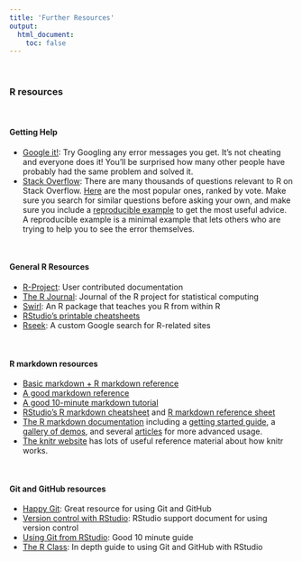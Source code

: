 ```yaml
---
title: 'Further Resources'
output: 
  html_document:
    toc: false
---
```


\  

### R resources

\  

#### Getting Help

- [Google it!](https://lmgtfy2.com/?q=R+Error+in+library+there+is+no+package+called): Try Googling any error messages you get. It's not cheating and everyone does it! You'll be surprised how many other people have probably had the same problem and solved it.
- [Stack Overflow](http://stackoverflow.com/questions/tagged/r): There are many thousands of questions relevant to R on Stack Overflow. [Here](https://stackoverflow.com/questions/tagged/r?sort=votes) are the most popular ones, ranked by vote. Make sure you search for similar questions before asking your own, and make sure you include a [reproducible example](http://stackoverflow.com/questions/5963269/how-to-make-a-great-r-reproducible-example/5963610#5963610) to get the most useful advice. A reproducible example is a minimal example that lets others who are trying to help you to see the error themselves.

\  

#### General R Resources

- [R-Project](https://cran.r-project.org/other-docs.html): User contributed documentation
- [The R Journal](https://journal.r-project.org/): Journal of the R project for statistical computing
- [Swirl](http://swirlstats.com/): An R package that teaches you R from within R
- [RStudio's printable cheatsheets](https://www.rstudio.com/resources/cheatsheets/)
- [Rseek](http://rseek.org/): A custom Google search for R-related sites

\  

#### R markdown resources

- [Basic markdown + R markdown reference](http://bioconnector.github.io/markdown)
- [A good markdown reference](http://commonmark.org/help/)
- [A good 10-minute markdown tutorial](http://commonmark.org/help/tutorial/)
- [RStudio's R markdown cheatsheet](https://github.com/rstudio/cheatsheets/raw/master/rmarkdown-2.0.pdf) and [R markdown reference sheet](https://www.rstudio.com/wp-content/uploads/2015/03/rmarkdown-reference.pdf)
- [The R markdown documentation](<http://rmarkdown.rstudio.com/>) including a [getting started guide](http://rmarkdown.rstudio.com/lesson-1.html), a [gallery of demos](http://rmarkdown.rstudio.com/gallery.html), and several [articles](http://rmarkdown.rstudio.com/articles.html) for more advanced usage.
- [The knitr website](<http://yihui.name/knitr/>) has lots of useful reference material about how knitr works.

\  

#### Git and GitHub resources

- [Happy Git](https://happygitwithr.com/): Great resource for using Git and GitHub
- [Version control with RStudio](https://support.rstudio.com/hc/en-us/articles/200532077-Version-Control-with-Git-and-SVN): RStudio support document for using version control
- [Using Git from RStudio](https://nceas.github.io/oss-lessons/version-control/4-getting-started-with-git-in-RStudio.html): Good 10 minute guide
- [The R Class](https://r-bio.github.io/intro-git-rstudio/): In depth guide to using Git and GitHub with RStudio

